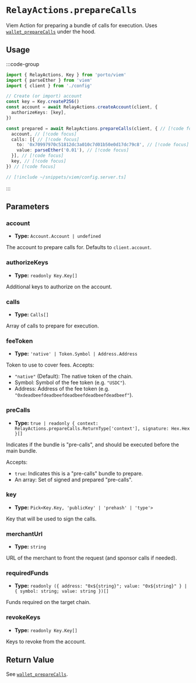 # `RelayActions.prepareCalls`

Viem Action for preparing a bundle of calls for execution. Uses [`wallet_prepareCalls`](/relay/wallet_prepareCalls) under the hood.

## Usage

:::code-group

```ts twoslash [example.ts]
import { RelayActions, Key } from 'porto/viem'
import { parseEther } from 'viem'
import { client } from './config'

// Create (or import) account
const key = Key.createP256()
const account = await RelayActions.createAccount(client, {
  authorizeKeys: [key],
})

const prepared = await RelayActions.prepareCalls(client, { // [!code focus]
  account, // [!code focus]
  calls: [{ // [!code focus]
    to: '0x70997970c51812dc3a010c7d01b50e0d17dc79c8', // [!code focus]
    value: parseEther('0.01'), // [!code focus]
  }], // [!code focus]
  key, // [!code focus]
}) // [!code focus]
```

```ts twoslash [config.ts] filename="config.ts"
// [!include ~/snippets/viem/config.server.ts]
```

:::

## Parameters

### account

- **Type:** `Account.Account | undefined`

The account to prepare calls for. Defaults to `client.account`.

### authorizeKeys

- **Type:** `readonly Key.Key[]`

Additional keys to authorize on the account.

### calls

- **Type:** `Calls[]`

Array of calls to prepare for execution.

### feeToken

- **Type:** `'native' | Token.Symbol | Address.Address`

Token to use to cover fees. Accepts:

- `"native"` (Default): The native token of the chain.
- Symbol: Symbol of the fee token (e.g. `"USDC"`).
- Address: Address of the fee token (e.g. `"0xdeadbeefdeadbeefdeadbeefdeadbeefdeadbeef"`).

### preCalls

- **Type:** `true | readonly { context: RelayActions.prepareCalls.ReturnType['context'], signature: Hex.Hex }[]`

Indicates if the bundle is "pre-calls", and should be executed before
the main bundle.

Accepts:

- `true`: Indicates this is a "pre-calls" bundle to prepare.
- An array: Set of signed and prepared "pre-calls".

### key

- **Type:** `Pick<Key.Key, 'publicKey' | 'prehash' | 'type'>`

Key that will be used to sign the calls.

### merchantUrl

- **Type:** `string`

URL of the merchant to front the request (and sponsor calls if needed).

### requiredFunds

- **Type:** `readonly ({ address: "0x${string}"; value: "0x${string}" } | { symbol: string; value: string })[]`

Funds required on the target chain.

### revokeKeys

- **Type:** `readonly Key.Key[]`

Keys to revoke from the account.

## Return Value

See [`wallet_prepareCalls`](/relay/wallet_prepareCalls#response).
